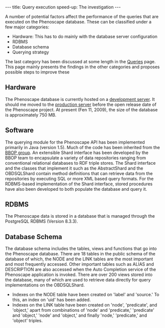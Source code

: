 ---
title: Query execution speed-up: The investigation
---

A number of potential factors affect the performance of the queries that are executed on the Phenoscape database. These can be classified under a few major categories:

* Hardware: This has to do mainly with the database server configuration
* RDBMS
* Database schema
* Querying strategy

The last category has been discussed at some length in the [[Queries]] page. This page mainly presents the findings in the other categories and proposes possible steps to improve these

==Hardware==

The Phenoscape database is currently hosted on a [https://www.nescent.org/intranet/SysAdmin:Servers:Darwin development server]. It should me moved to the [https://www.nescent.org/intranet/SysAdmin:Servers:Wallace  production server] before the open release date of the Phenoscape project. At present (Fen 11, 2009), the size of the database is approximately 750 MB.

==Software==

The querying module for the Phenoscape API has been implemented primarily in Java (version 1.5). Much of the code has been inherited from the  [http://www.berkeleybop.org/ BBOP group]. An extensible Shard interface has been developed by the BBOP team to encapsulate a variety of data repositories ranging from conventional relational databases to RDF triple stores. The Shard interface and the classes that implement it such as the AbstractShard and the OBDSQLShard contain method definitions that can retrieve data from the repositories by executing SQL or more XML based query formats. For the RDBMS-based implementation of the Shard interface, stored procedures have also been developed to both populate the database and query it.

==RDBMS==

The Phenoscape data is stored in a database that is managed through the PostgreSQL RDBMS (Version 8.3.3). 

==Database Schema==

The database schema includes the tables, views and functions that go into the Phenoscape database. There are 18 tables in the public schema of the database of which, the NODE and the LINK tables are the most important and most frequently accessed. Other important tables such as ALIAS and DESCRIPTION are also accessed when the Auto Completion service of the Phenoscape application is invoked. There are over 200 views stored into the database, many of which are used to retrieve data directly for query implementations on the OBDSQLShard.

* Indexes on the NODE table have been created on 'label' and 'source.' To this, an index on 'uid' has been added. 
* Indexes on the LINK table have been created on 'node', 'predicate', and 'object,' apart from combinations of 'node' and 'predicate,' 'predicate' and 'object,' 'node' and 'object,' and finally 'node,' 'predicate,' and 'object' triples.